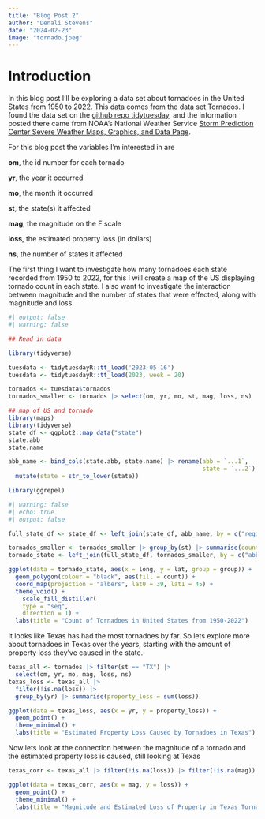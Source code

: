 ```yaml
---
title: "Blog Post 2"
author: "Denali Stevens"
date: "2024-02-23"
image: "tornado.jpeg"
---
```


# Introduction 
In this blog post I'll be exploring a data set about tornadoes in the United States from 1950 to 2022. This data comes from the data set Tornados. I found the data set on the [github repo tidytuesday](https://github.com/rfordatascience/tidytuesday/blob/master/data/2023/2023-05-16/readme.md){target="_blank"}, and the information posted there came from NOAA's National Weather Service [Storm Prediction Center Severe Weather Maps, Graphics, and Data Page](https://www.spc.noaa.gov/wcm/#data){target="_blank"}.

For this blog post the variables I'm interested in are 

**om**, the id number for each tornado 

**yr**, the year it occurred

**mo**, the month it occurred

**st**, the state(s) it affected

**mag**, the magnitude on the F scale

**loss**, the estimated property loss (in dollars)

**ns**, the number of states it affected 

The first thing I want to investigate how many tornadoes each state recorded from 1950 to 2022, for this I will create a map of the US displaying tornado count in each state. I also want to investigate the interaction between magnitude and the number of states that were effected, along with magnitude and loss. 

```r
#| output: false 
#| warning: false

## Read in data 

library(tidyverse)

tuesdata <- tidytuesdayR::tt_load('2023-05-16')
tuesdata <- tidytuesdayR::tt_load(2023, week = 20)

tornados <- tuesdata$tornados
tornados_smaller <- tornados |> select(om, yr, mo, st, mag, loss, ns)

## map of US and tornado
library(maps)
library(tidyverse)
state_df <- ggplot2::map_data("state")
state.abb
state.name

abb_name <- bind_cols(state.abb, state.name) |> rename(abb = `...1`,
                                                       state = `...2`) |>
  mutate(state = str_to_lower(state)) 

library(ggrepel)
```

 
```r
#| warning: false
#| echo: true
#| output: false

full_state_df <- state_df <- left_join(state_df, abb_name, by = c("region" = "state"))

tornados_smaller <- tornados_smaller |> group_by(st) |> summarise(count = n())
tornado_state <- left_join(full_state_df, tornados_smaller, by = c("abb" = "st"))

ggplot(data = tornado_state, aes(x = long, y = lat, group = group)) +
  geom_polygon(colour = "black", aes(fill = count)) +
  coord_map(projection = "albers", lat0 = 39, lat1 = 45) +
  theme_void() +
    scale_fill_distiller(
    type = "seq",
    direction = 1) +
  labs(title = "Count of Tornadoes in United States from 1950-2022")
```

It looks like Texas has had the most tornadoes by far. So lets explore more about tornadoes in Texas over the years, starting with the amount of property loss they've caused in the state. 

```r
texas_all <- tornados |> filter(st == "TX") |> 
  select(om, yr, mo, mag, loss, ns) 
texas_loss <- texas_all |> 
  filter(!is.na(loss)) |>
  group_by(yr) |> summarise(property_loss = sum(loss))

ggplot(data = texas_loss, aes(x = yr, y = property_loss)) +
  geom_point() +
  theme_minimal() +
  labs(title = "Estimated Property Loss Caused by Tornadoes in Texas")
```

Now lets look at the connection between the magnitude of a tornado and the estimated property loss is caused, still looking at Texas 
```r
texas_corr <- texas_all |> filter(!is.na(loss)) |> filter(!is.na(mag))

ggplot(data = texas_corr, aes(x = mag, y = loss)) +
  geom_point() +
  theme_minimal() +
  labs(title = "Magnitude and Estimated Loss of Property in Texas Tornadoes")
```




